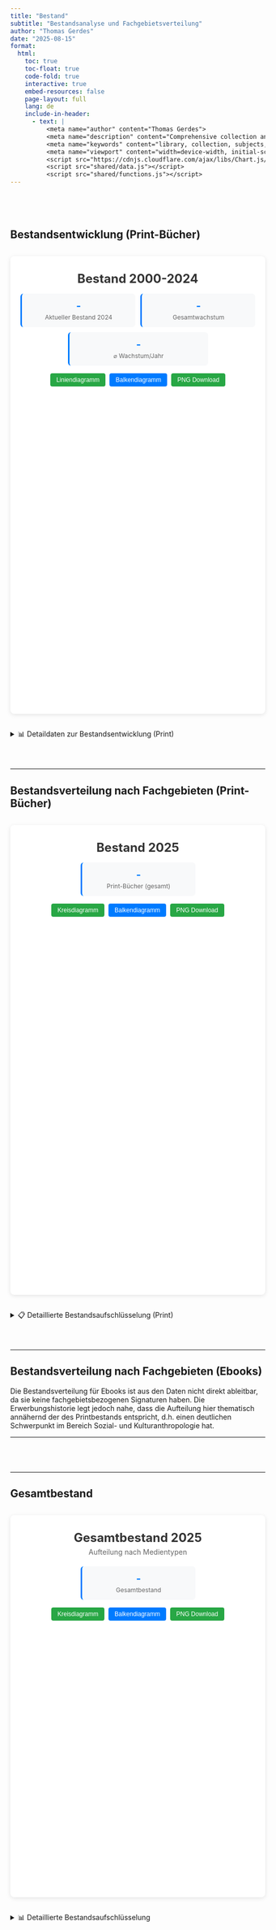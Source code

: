 ---
title: "Bestand"
subtitle: "Bestandsanalyse und Fachgebietsverteilung"
author: "Thomas Gerdes"
date: "2025-08-15"
format:
  html:
    toc: true
    toc-float: true
    code-fold: true
    interactive: true
    embed-resources: false
    page-layout: full
    lang: de
    include-in-header:
      - text: |
          <meta name="author" content="Thomas Gerdes">
          <meta name="description" content="Comprehensive collection analysis for MPI library including subject distribution">
          <meta name="keywords" content="library, collection, subjects, statistics, MPI, print books, distribution">
          <meta name="viewport" content="width=device-width, initial-scale=1.0">
          <script src="https://cdnjs.cloudflare.com/ajax/libs/Chart.js/3.9.1/chart.min.js"></script>
          <script src="shared/data.js"></script>
          <script src="shared/functions.js"></script>
---

```{=html}
<style>
.quarto-container {
  max-width: 1400px !important;
}
body {
  margin: 0 20px;
}

/* Navigation Styling */
.dashboard-nav {
  background: #f8f9fa;
  padding: 15px;
  border-radius: 8px;
  margin: 20px 0;
  text-align: center;
}

.dashboard-nav a {
  display: inline-block;
  padding: 10px 20px;
  margin: 0 5px;
  background: #007bff;
  color: white;
  text-decoration: none;
  border-radius: 5px;
  transition: background-color 0.2s ease;
}

.dashboard-nav a:hover {
  background: #0056b3;
  color: white;
}

.dashboard-nav a.active {
  background: #28a745;
}

/* Info Box Styling */
.info-box-container {
  display: flex;
  flex-wrap: wrap;
  justify-content: center;
  gap: 10px;
}

.info-box {
  background: #f8f9fa;
  padding: 12px;
  border-radius: 6px;
  text-align: center;
  flex: 1 1 200px;
  min-width: 200px;
  max-width: 250px;
}

@media (max-width: 768px) {
  .info-box {
    flex: 1 1 calc(50% - 5px);
    min-width: calc(50% - 5px);
    max-width: calc(50% - 5px);
  }
}

@media (max-width: 480px) {
  .info-box {
    flex: 1 1 100%;
    min-width: 100%;
    max-width: 100%;
  }
}

.info-box-value {
  font-size: 20px;
  font-weight: bold;
}

.info-box-label {
  font-size: 12px;
  color: #666;
  margin-top: 3px;
}

.info-box.blue { border-left: 3px solid #007bff; }
.info-box.blue .info-box-value { color: #007bff; }
.info-box.gray { border-left: 3px solid #6c757d; }
.info-box.gray .info-box-value { color: #6c757d; }
.info-box.green { border-left: 3px solid #28a745; }
.info-box.green .info-box-value { color: #28a745; }
.info-box.red { border-left: 3px solid #dc3545; }
.info-box.red .info-box-value { color: #dc3545; }

/* Button styling */
.dashboard-button {
  padding: 6px 12px;
  border: none;
  border-radius: 4px;
  color: white;
  cursor: pointer;
  font-size: 12px;
  transition: background-color 0.2s ease;
}

.dashboard-button:hover {
  opacity: 0.9;
}

.dashboard-button:focus {
  outline: 2px solid #000;
  outline-offset: 2px;
}

/* Chart containers */
.chart-container {
  background: white;
  padding: 20px;
  margin: 30px 0;
  border-radius: 8px;
  box-shadow: 0 2px 8px rgba(0,0,0,0.1);
}

.chart-title {
  color: #333;
  text-align: center;
  margin: 10px 0 5px 0;
  font-size: 24px;
}
</style>
```

<div style="height: 40px;"></div>

## Bestandsentwicklung (Print-Bücher)

```{=html}
<div class="chart-container">
  <h2 class="chart-title">Bestand 2000-2024</h2>
  
  <div class="info-box-container" style="margin: 15px 0;">
    <div class="info-box blue">
      <div class="info-box-value" id="currentStockPrint" aria-live="polite">-</div>
      <div class="info-box-label">Aktueller Bestand 2024</div>
    </div>
    <div class="info-box blue">
      <div class="info-box-value" id="growthTotalPrint" aria-live="polite">-</div>
      <div class="info-box-label">Gesamtwachstum</div>
    </div>
    <div class="info-box blue">
      <div class="info-box-value" id="avgGrowthPrint" aria-live="polite">-</div>
      <div class="info-box-label">⌀ Wachstum/Jahr</div>
    </div>
  </div>

  <div style="margin: 15px 0; display: flex; gap: 8px; justify-content: center;">
    <button id="lineBtnStock" onclick="changeChartTypeStock('line')" 
            aria-label="Wechsel zu Liniendiagramm für Bestandsentwicklung"
            class="dashboard-button" 
            style="background: #28a745;">Liniendiagramm</button>
    <button id="barBtnStock" onclick="changeChartTypeStock('bar')" 
            aria-label="Wechsel zu Balkendiagramm für Bestandsentwicklung"
            class="dashboard-button" 
            style="background: #007bff;">Balkendiagramm</button>
    <button onclick="downloadChartStock()" 
            aria-label="Diagramm der Bestandsentwicklung als PNG-Datei herunterladen"
            class="dashboard-button" 
            style="background: #28a745;">PNG Download</button>
  </div>

  <div style="position: relative; height: 600px; margin: 10px 0;">
    <canvas id="stockChart" role="img" aria-label="Diagramm der Bestandsentwicklung Print-Bücher von 2000 bis 2024"></canvas>
  </div>
</div>

<details id="detailsStock">
<summary>📊 Detaildaten zur Bestandsentwicklung (Print)</summary>
<div class="details-content">
</div>
</details>
```

<div style="height: 40px;"></div>

---

## Bestandsverteilung nach Fachgebieten (Print-Bücher)

```{=html}
<div class="chart-container">
  <h2 class="chart-title">Bestand 2025</h2>
  
  <div style="display: flex; justify-content: center; margin: 15px 0;">
    <div class="info-box blue" style="flex: none;">
      <div class="info-box-value" id="totalBooks" aria-live="polite">-</div>
      <div class="info-box-label">Print-Bücher (gesamt)</div>
    </div>
  </div>

  <div style="margin: 15px 0; display: flex; gap: 8px; justify-content: center;">
    <button id="pieBtn2" onclick="changeChartType2('pie')" 
            aria-label="Wechsel zu Kreisdiagramm für Bestandsverteilung"
            class="dashboard-button" 
            style="background: #28a745;">Kreisdiagramm</button>
    <button id="barBtn2" onclick="changeChartType2('bar')" 
            aria-label="Wechsel zu Balkendiagramm für Bestandsverteilung"
            class="dashboard-button" 
            style="background: #007bff;">Balkendiagramm</button>
    <button onclick="downloadChart2()" 
            aria-label="Diagramm der Bestandsverteilung als PNG-Datei herunterladen"
            class="dashboard-button" 
            style="background: #28a745;">PNG Download</button>
  </div>

  <div style="position: relative; height: 700px; margin: 10px 0;">
    <canvas id="subjectChart" role="img" aria-label="Diagramm der Bestandsverteilung nach Fachgebieten"></canvas>
  </div>
</div>

<details id="details2">
<summary>📋 Detaillierte Bestandsaufschlüsselung (Print)</summary>
<div class="details-content">
</div>
</details>
```
<div style="height: 40px;"></div>

---

## Bestandsverteilung nach Fachgebieten (Ebooks)

Die Bestandsverteilung für Ebooks ist aus den Daten nicht direkt ableitbar, da sie keine fachgebietsbezogenen Signaturen haben. Die Erwerbungshistorie legt jedoch nahe, dass die Aufteilung hier thematisch annähernd der des Printbestands entspricht, d.h. einen deutlichen Schwerpunkt im Bereich Sozial- und Kulturanthropologie hat.

---

<div style="height: 40px;"></div>

---

## Gesamtbestand

```{=html}
<div class="chart-container">
  <h2 class="chart-title">Gesamtbestand 2025</h2>
  <p style="text-align: center; color: #666; margin: 0 0 20px 0; font-size: 14px;">Aufteilung nach Medientypen</p>
  
  <div style="display: flex; justify-content: center; margin: 15px 0;">
    <div class="info-box blue" style="flex: none;">
      <div class="info-box-value" id="totalCollection" aria-live="polite">-</div>
      <div class="info-box-label">Gesamtbestand</div>
    </div>
  </div>

  <div style="margin: 15px 0; display: flex; gap: 8px; justify-content: center;">
    <button id="pieBtn3" onclick="changeChartType3('pie')" 
            aria-label="Wechsel zu Kreisdiagramm für Gesamtbestand"
            class="dashboard-button" 
            style="background: #28a745;">Kreisdiagramm</button>
    <button id="barBtn3" onclick="changeChartType3('bar')" 
            aria-label="Wechsel zu Balkendiagramm für Gesamtbestand"
            class="dashboard-button" 
            style="background: #007bff;">Balkendiagramm</button>
    <button onclick="downloadChart3()" 
            aria-label="Diagramm des Gesamtbestands als PNG-Datei herunterladen"
            class="dashboard-button" 
            style="background: #28a745;">PNG Download</button>
  </div>

  <div style="position: relative; height: 500px; margin: 10px 0;">
    <canvas id="totalCollectionChart" role="img" aria-label="Diagramm des Gesamtbestands nach Medientypen"></canvas>
  </div>
</div>

<details id="details3">
<summary>📊 Detaillierte Bestandsaufschlüsselung</summary>
<div class="details-content">
</div>
</details>

<div style="height: 80px;"></div>

<script>
/*
MPI Library Dashboard - Collection Page
Author: Thomas Gerdes | License: MIT
Comprehensive collection analysis and subject distribution
Version: 2.0.0 | Last updated: August 2025
*/

// Chart instances
let chartStock, chart2, chart3;
let currentChartTypeStock = 'line';
let currentChartType2 = 'pie';
let currentChartType3 = 'pie';

// ===== STOCK DEVELOPMENT CHART =====
function initChartStock(type = 'line') {
  const ctx = document.getElementById('stockChart').getContext('2d');
  
  if (chartStock) { 
    chartStock.destroy(); 
  }

  currentChartTypeStock = type;
  updateActiveButtons(type, 'lineBtnStock', 'barBtnStock');

  const config = getStandardChartConfig(type, {
    labels: STOCK_DATA.map(d => d.year),
    datasets: [
      {
        label: 'Print-Bücher Bestand',
        data: STOCK_DATA.map(d => d.value),
        borderColor: '#007bff',
        backgroundColor: type === 'bar' ? '#007bff' : '#007bff20',
        borderWidth: 3,
        pointRadius: type === 'line' ? 4 : 0,
        fill: type === 'line'
      }
    ]
  }, {
    scales: {
      y: { 
        title: { display: true, text: 'Bestand (Anzahl Bücher)', font: { size: 12 } }
      }
    }
  });
  
  chartStock = new Chart(ctx, config);
  announceToScreenReader(`Bestandsentwicklungsdiagramm als ${type === 'line' ? 'Liniendiagramm' : 'Balkendiagramm'} geladen`);
}

function changeChartTypeStock(type) { 
  initChartStock(type); 
}

function downloadChartStock() {
  downloadChart(chartStock, 'bestandsentwicklung_2000-2024.png', 'Bestandsentwicklungsdiagramm');
}

// ===== SUBJECT DISTRIBUTION CHART =====
function initChart2(type = 'pie') {
  const ctx = document.getElementById('subjectChart').getContext('2d');
  
  if (chart2) { 
    chart2.destroy(); 
  }

  currentChartType2 = type;
  updateActiveButtons(type, null, 'barBtn2', 'pieBtn2');

  const sortedData = [...SUBJECT_DATA].sort((a, b) => b.count - a.count);
  const colors = generateColors(sortedData.length);

  const config = getStandardChartConfig(type, {
    labels: sortedData.map(d => `${d.signature} - ${d.name}`),
    datasets: [{
      label: 'Anzahl Bücher',
      data: sortedData.map(d => d.count),
      backgroundColor: colors,
      borderColor: colors.map(color => color.replace('80', '').replace('40', '')),
      borderWidth: 1
    }]
  }, {
    layout: { padding: { bottom: type === 'bar' ? 60 : 20, left: 10, right: 10, top: 10 } },
    plugins: {
      legend: {
        display: type === 'pie',
        position: 'bottom',
        labels: { boxWidth: 12, padding: 8, font: { size: 9 }, usePointStyle: true }
      },
      tooltip: {
        callbacks: {
          title: context => null,
          label: context => {
            const count = type === 'bar' ? context.parsed.y : context.parsed;
            const percentage = ((count / TOTAL_BOOKS) * 100).toFixed(1);
            const item = sortedData[context.dataIndex];
            return `${item.signature} - ${item.name}: ${formatNumber(count)} (${percentage}%)`;
          }
        }
      }
    },
    scales: type === 'bar' ? {
      x: {
        title: { display: true, text: 'Signaturgruppe', font: { size: 12 } },
        ticks: {
          maxRotation: 45,
          minRotation: 45,
          font: { size: 8 },
          callback: (value, index) => {
            const item = sortedData[index];
            if (item) { 
              const label = `${item.signature} - ${item.name}`; 
              return label.length > 25 ? label.substr(0, 22) + '...' : label; 
            }
            return value;
          }
        }
      },
      y: { 
        title: { display: true, text: 'Anzahl Bücher', font: { size: 12 } }, 
        beginAtZero: true, 
        ticks: { font: { size: 10 } } 
      }
    } : {}
  });
  
  chart2 = new Chart(ctx, config);
  announceToScreenReader(`Bestandsdiagramm als ${type === 'pie' ? 'Kreisdiagramm' : 'Balkendiagramm'} geladen`);
}

function changeChartType2(type) { 
  initChart2(type); 
}

function downloadChart2() {
  downloadChart(chart2, 'bestand_sachgruppen_2025.png', 'Bestandsdiagramm');
}

// ===== TOTAL COLLECTION CHART =====
const collectionColors = ['#007bff', '#28a745', '#17a2b8'];
const collectionData = [
  { name: 'Print-Bücher', count: TOTAL_BOOKS }, 
  { name: 'Ebooks', count: TOTAL_EBOOKS },
  ...OTHER_MEDIA_DATA
];

function initChart3(type = 'pie') {
  const ctx = document.getElementById('totalCollectionChart').getContext('2d');
  
  if (chart3) { 
    chart3.destroy(); 
  }

  currentChartType3 = type;
  updateActiveButtons(type, null, 'barBtn3', 'pieBtn3');

  // Sort data by size for bar charts only
  const dataToUse = type === 'bar' ? 
    [...collectionData].sort((a, b) => b.count - a.count) : 
    collectionData;

  const config = getStandardChartConfig(type, {
    labels: dataToUse.map(d => d.name),
    datasets: [{
      label: 'Anzahl Medien',
      data: dataToUse.map(d => d.count),
      backgroundColor: collectionColors,
      borderColor: collectionColors,
      borderWidth: 1
    }]
  }, {
    layout: { padding: { bottom: type === 'bar' ? 40 : 20, left: 10, right: 10, top: 10 } },
    plugins: {
      legend: {
        display: type === 'pie',
        position: 'bottom',
        labels: { boxWidth: 15, padding: 15, font: { size: 12 }, usePointStyle: true }
      },
      tooltip: {
        callbacks: {
          title: context => null,
          label: context => {
            const count = type === 'bar' ? context.parsed.y : context.parsed;
            const percentage = ((count / TOTAL_COLLECTION) * 100).toFixed(1);
            const item = dataToUse[context.dataIndex];
            return `${item.name}: ${formatNumber(count)} (${percentage}%)`;
          }
        }
      }
    },
    scales: type === 'bar' ? {
      x: { 
        title: { display: true, text: 'Medientyp', font: { size: 12 } }, 
        ticks: { font: { size: 11 } } 
      },
      y: { 
        title: { display: true, text: 'Anzahl Medien', font: { size: 12 } }, 
        beginAtZero: true, 
        ticks: { font: { size: 10 } } 
      }
    } : {}
  });
  
  chart3 = new Chart(ctx, config);
  announceToScreenReader(`Gesamtbestandsdiagramm als ${type === 'pie' ? 'Kreisdiagramm' : 'Balkendiagramm'} geladen`);
}

function changeChartType3(type) { 
  initChart3(type); 
}

function downloadChart3() {
  downloadChart(chart3, 'gesamtbestand_2025.png', 'Gesamtbestandsdiagramm');
}

// ===== UPDATE STATISTICS =====
function updateStockStats() {
  document.getElementById('currentStockPrint').textContent = formatNumber(CURRENT_STOCK);
  document.getElementById('growthTotalPrint').textContent = formatNumber(TOTAL_GROWTH);
  document.getElementById('avgGrowthPrint').textContent = formatNumber(AVG_GROWTH_PER_YEAR);
}

function updateSubjectStats() {
  document.getElementById('totalBooks').textContent = formatNumber(TOTAL_BOOKS);
}

function updateCollectionStats() {
  document.getElementById('totalCollection').textContent = formatNumber(TOTAL_COLLECTION);
}

// ===== GENERATE TABLES =====
function generateTableStock() {
  const columns = [
    { field: 'year', title: 'Jahr' },
    { field: 'value', title: 'Bestand Print-Bücher', formatter: formatNumber }
  ];
  return generateTable(STOCK_DATA, columns, {
    className: 'table table-striped table-hover',
    ariaLabel: 'Detaildaten der Bestandsentwicklung nach Jahren'
  });
}

function generateTable2() {
  const columns = [
    { field: 'signature', title: 'Signatur' },
    { field: 'name', title: 'Fachgebiet' },
    { field: 'count', title: 'Anzahl', formatter: formatNumber },
    { 
      field: 'count', 
      title: 'Anteil', 
      formatter: (value) => ((value / TOTAL_BOOKS) * 100).toFixed(1) + '%'
    }
  ];
  return generateTable(SUBJECT_DATA, columns, {
    sortBy: 'count',
    sortDesc: true,
    className: 'table table-striped table-hover',
    ariaLabel: 'Detaillierte Bestandsaufschlüsselung nach Fachgebieten'
  });
}

function generateTable3() {
  const columns = [
    { field: 'name', title: 'Medientyp' },
    { field: 'count', title: 'Anzahl', formatter: formatNumber },
    { 
      field: 'count', 
      title: 'Anteil', 
      formatter: (value) => ((value / TOTAL_COLLECTION) * 100).toFixed(1) + '%'
    }
  ];
  return generateTable(collectionData, columns, {
    className: 'table table-striped table-hover',
    ariaLabel: 'Gesamtbestand nach Medientypen'
  });
}

function initTables() {
  try {
    document.querySelector('#detailsStock .details-content').innerHTML = generateTableStock();
    document.querySelector('#details2 .details-content').innerHTML = generateTable2();
    document.querySelector('#details3 .details-content').innerHTML = generateTable3();
    console.log('📋 Collection tables initialized successfully');
  } catch (error) {
    console.error('Error initializing collection tables:', error);
  }
}

// ===== INITIALIZATION =====
function initializeCollection() {
  try {
    console.log('🚀 Initializing Collection Dashboard...');
    
    // Update all statistics
    updateStockStats();
    updateSubjectStats();
    updateCollectionStats();
    
    // Initialize all charts
    initChartStock();
    initChart2();
    initChart3();
    
    // Initialize tables
    initTables();
    
    // Initialize common functionality
    initDashboard([chartStock, chart2, chart3]);
    
    console.log('✅ Collection initialization complete');
    
  } catch (error) {
    console.error('❌ Collection initialization failed:', error);
    announceToScreenReader('Fehler beim Laden der Bestandsanalyse');
  }
}

// Initialize when DOM is ready
if (document.readyState === 'loading') {
  document.addEventListener('DOMContentLoaded', initializeCollection);
} else {
  initializeCollection();
}

// Fallback initialization
window.addEventListener('load', function() {
  if (!chartStock || !chart2 || !chart3) {
    console.log('🔄 Re-initializing collection charts...');
    initializeCollection();
  }
});
</script>
```